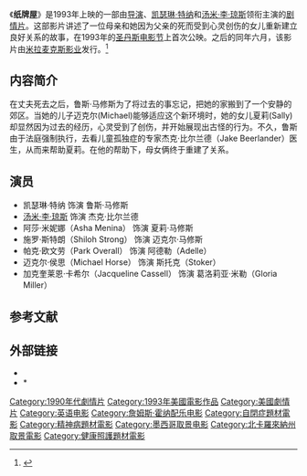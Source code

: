 {{Otheruses|other=纸牌屋的其他含义|纸牌屋|disambig=s}}
{{多個問題|
{{expand|time=2015-07-29T12:39:06+00:00}}
{{refimprove|time=2015-07-29T12:39:06+00:00}}
}}
{{Infobox Film
| name= 纸牌屋
| original_name=House of Cards
| image= Houseofcardsdvd.jpg
| image_size= 220px
| caption= 电影DVD封面
| director= {{le|迈克尔·莱萨克|Michael Lessac}}
| producer= {{plainlist|
*利安娜·哈尔冯
*Wolfgang Glattes
*{{le|戴爾·帕洛克|Dale Pollock}}}}
| writer= {{plainlist|
*迈克尔·莱萨克
*{{le|罗伯特·利茨|Robert Jay Litz}}（剧情）}}
| starring= {{plainlist|
*[[凯瑟琳·特纳|凯瑟琳·特纳]]
*[[汤米·李·琼斯|汤米·李·琼斯]]}}
| music= [[詹姆斯·霍纳|詹姆斯·霍纳]]
| cinematography= 维克多·汉默
| editing= {{le|沃尔特·默奇|Walter Murch}}
| distributor= [[米拉麦克斯影业|米拉麦克斯影业]]
| released= 1993年6月25日
| runtime= 109分钟
| country= {{USA}}
| language= 英语
| gross= $322,871<ref>{{Mojo title|houseofcards}}</ref>
}}
《'''纸牌屋'''》是1993年上映的一部由{{le|迈克尔·莱萨克|Michael Lessac}}[[导演|导演]]、[[凯瑟琳·特纳|凯瑟琳·特纳]]和[[汤米·李·琼斯|汤米·李·琼斯]]领衔主演的[[剧情片|剧情片]]。这部影片讲述了一位母亲和她因为父亲的死而受到心灵创伤的女儿重新建立良好关系的故事，在1993年的[[圣丹斯电影节|圣丹斯电影节]]上首次公映。之后的同年六月，该影片由[[米拉麦克斯影业|米拉麦克斯影业]]发行。<ref>{{cite web |url=http://www.sundancechannel.com/films/500019011// |title=IMDB上该电影的页面|accessdate=2015年7月29日 |deadurl=yes |archiveurl=https://web.archive.org/web/20120320014117/http://www.sundancechannel.com/films/500019011/ |archivedate=2012年3月20日 |df= }}</ref>

== 内容简介 ==
在丈夫死去之后，鲁斯·马修斯为了将过去的事忘记，把她的家搬到了一个安静的郊区。当她的儿子迈克尔(Michael)能够适应这个新环境时，她的女儿夏莉(Sally)却显然因为过去的经历，心灵受到了创伤，并开始展现出古怪的行为。不久，鲁斯由于法庭强制执行，去看儿童孤独症的专家杰克·比尔兰德（Jake Beerlander）医生，从而来帮助夏莉。在他的帮助下，母女俩终于重建了关系。

== 演员 ==
*凯瑟琳·特纳 饰演 鲁斯·马修斯
*[[汤米·李·琼斯|汤米·李·琼斯]] 饰演 杰克·比尔兰德
*阿莎·米妮娜（Asha Menina） 饰演 夏莉·马修斯
*施罗·斯特朗（Shiloh Strong） 饰演 迈克尔·马修斯
*帕克·欧文劳（Park Overall） 饰演 阿德勒（Adelle）
*迈克尔·侯思（Michael Horse） 饰演 斯托克（Stoker）
*加克奎莱恩·卡希尔（Jacqueline Cassell） 饰演 葛洛莉亚·米勒（Gloria Miller）

== 参考文献 ==
{{Reflist}}

== 外部链接 ==
* {{Imdb title|0107148|House of Cards}}
* * {{rotten-tomatoes|house_of_cards_1992}}

[[Category:1990年代劇情片|Category:1990年代劇情片]]
[[Category:1993年美國電影作品|Category:1993年美國電影作品]]
[[Category:美國劇情片|Category:美國劇情片]]
[[Category:英语电影|Category:英语电影]]
[[Category:詹姆斯·霍纳配乐电影|Category:詹姆斯·霍纳配乐电影]]
[[Category:自閉症題材電影|Category:自閉症題材電影]]
[[Category:精神病題材電影|Category:精神病題材電影]]
[[Category:墨西哥取景电影|Category:墨西哥取景电影]]
[[Category:北卡羅來納州取景電影|Category:北卡羅來納州取景電影]]
[[Category:健康照護題材電影|Category:健康照護題材電影]]